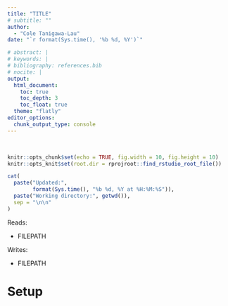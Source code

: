 ```yaml
---
title: "TITLE"
# subtitle: ""
author: 
  - "Cole Tanigawa-Lau"
date: "`r format(Sys.time(), '%b %d, %Y')`"

# abstract: | 
# keywords: |
# bibliography: references.bib
# nocite: | 
output: 
  html_document:
    toc: true
    toc_depth: 3
    toc_float: true
  theme: "flatly"
editor_options:
  chunk_output_type: console
---
```


<!-- Justify text -->
<style>
body {
text-align: justify}
</style>

<br>

```r
knitr::opts_chunk$set(echo = TRUE, fig.width = 10, fig.height = 10)
knitr::opts_knit$set(root.dir = rprojroot::find_rstudio_root_file())
```
```r
cat(
  paste("Updated:", 
        format(Sys.time(), "%b %d, %Y at %H:%M:%S")),
  paste("Working directory:", getwd()),
  sep = "\n\n"
)
```

Reads:

  - FILEPATH

Writes:

  - FILEPATH

# Setup

```r

```
